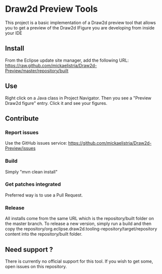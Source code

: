 = Draw2d Preview Tools =

This project is a basic implementation of a Draw2d preview tool that allows you to get a preview of the Draw2d IFigure you are developing from inside your IDE

== Install ==

From the Eclipse update site manager, add the following URL: https://raw.github.com/mickaelistria/Draw2d-Preview/master/repository/built

== Use ==

Right click on a Java class in Project Navigator. Then you see a "Preview Draw2d figure" entry. Click it and see your figures.

== Contribute ==

=== Report issues ===

Use the GitHub issues service: https://github.com/mickaelistria/Draw2d-Preview/issues

=== Build ===

Simply "mvn clean install"

=== Get patches integrated ===

Preferred way is to use a Pull Request.

=== Release ===

All installs come from the same URL which is the repository/built folder on the master branch. To release a new version, simply run a build and then copy the repository/org.eclipse.draw2d.tooling-repository/target/repository content into the repository/built folder.

== Need support ? ==

There is currently no official support for this tool. If you wish to get some, open issues on this repository.
